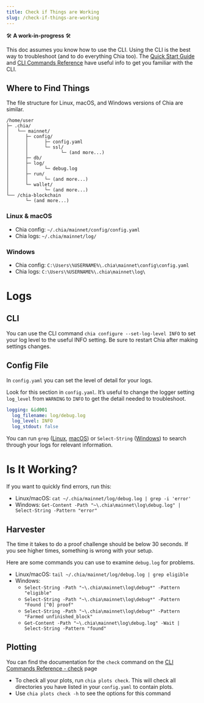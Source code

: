 ```yaml
---
title: Check if Things are Working
slug: /check-if-things-are-working
---
```


:hammer_and_wrench: **A work-in-progress** :hammer_and_wrench:

This doc assumes you know how to use the CLI. Using the CLI is the best way to troubleshoot (and to do everything Chia too). The [Quick Start Guide](https://github.com/Chia-Network/chia-blockchain/wiki/Quick-Start-Guide) and [CLI Commands Reference](https://github.com/Chia-Network/chia-blockchain/wiki/CLI-Commands-Reference) have useful info to get you familiar with the CLI.

## Where to Find Things

The file structure for Linux, macOS, and Windows versions of Chia are similar.

```
/home/user
├─ .chia/
│   └── mainnet/
│      ├─ config/
│      │      ├─ config.yaml
│      │      └─ ssl/
│      │            └─ (and more...)
│      ├─ db/
│      ├─ log/
│      │      └─ debug.log
│      ├─ run/
│      │      └─ (and more...)
│      └─ wallet/
│             └─ (and more...)
└── /chia-blockchain
       └─ (and more...)
```

### Linux & macOS

- Chia config: `~/.chia/mainnet/config/config.yaml`
- Chia logs: `~/.chia/mainnet/log/`

### Windows

- Chia config: `C:\Users\%USERNAME%\.chia\mainnet\config\config.yaml`
- Chia logs: `C:\Users\%USERNAME%\.chia\mainnet\log\`

# Logs

## CLI

You can use the CLI command `chia configure --set-log-level INFO` to set your log level to the useful INFO setting. Be sure to restart Chia after making settings changes.

## Config File

In `config.yaml` you can set the level of detail for your logs.

Look for this section in `config.yaml`. It’s useful to change the logger setting `log_level` from `WARNING` to `INFO` to get the detail needed to troubleshoot.

```yaml
logging: &id001
  log_filename: log/debug.log
  log_level: INFO
  log_stdout: false
```

You can run `grep` ([Linux](https://man7.org/linux/man-pages/man1/grep.1.html), [macOS](https://ss64.com/osx/grep.html)) or `Select-String` ([Windows](https://docs.microsoft.com/en-us/powershell/module/microsoft.powershell.utility/select-string?view=powershell-7.1)) to search through your logs for relevant information.

# Is It Working?

If you want to quickly find errors, run this:

- Linux/macOS: `cat ~/.chia/mainnet/log/debug.log | grep -i 'error'`
- Windows: `Get-Content -Path "~\.chia\mainnet\log\debug.log" | Select-String -Pattern "error"`

## Harvester

The time it takes to do a proof challenge should be below 30 seconds. If you see higher times, something is wrong with your setup.

Here are some commands you can use to examine `debug.log` for problems.

- Linux/macOS: `tail ~/.chia/mainnet/log/debug.log | grep eligible`
- Windows:
  - `Select-String -Path "~\.chia\mainnet\log\debug*" -Pattern "eligible"`
  - `Select-String -Path "~\.chia\mainnet\log\debug*" -Pattern "Found [^0] proof"`
  - `Select-String -Path "~\.chia\mainnet\log\debug*" -Pattern "Farmed unfinished_block"`
  - `Get-Content -Path "~\.chia\mainnet\log\debug.log" -Wait | Select-String -Pattern "found"`

## Plotting

You can find the documentation for the `check` command on the [CLI Commands Reference - check](https://github.com/Chia-Network/chia-blockchain/wiki/CLI-Commands-Reference#check) page

- To check all your plots, run `chia plots check`. This will check all directories you have listed in your `config.yaml` to contain plots.
- Use `chia plots check -h` to see the options for this command
